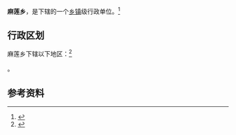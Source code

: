{{中国乡级行政区|63/22/21/201/000}}

'''麻莲乡'''，是{{PRC admin/fullname|63/22/21/201/000|3}}下辖的一个[[乡镇|乡镇]]级行政单位。<ref>{{PRC admin/ref sgc|{{PRC admin/parent|63/22/21/201/000}}}}</ref>

== 行政区划 ==

麻莲乡下辖以下地区：<ref>{{PRC admin/ref sgc|63/22/21/201/000}}</ref>

{{PRC admin/children|63/22/21/201/000}}。

== 参考资料 ==

{{reflist}}

{{行政区划小作品}}
{{PRC admin/navcat|63/22/21/201/000}}
